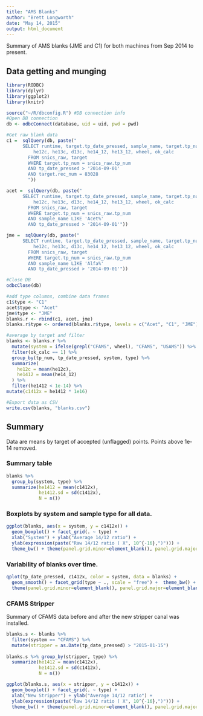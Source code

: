 ```yaml
---
title: "AMS Blanks"
author: "Brett Longworth"
date: "May 14, 2015"
output: html_document
---
```


Summary of AMS blanks (JME and C1) for both machines from Sep 2014 to present. 

## Data getting and munging

```r
library(RODBC)
library(dplyr)
library(ggplot2)
library(knitr)

source("~/R/dbconfig.R") #DB connection info
#Open DB connection
db <- odbcConnect(database, uid = uid, pwd = pwd)

#Get raw blank data
c1 =  sqlQuery(db, paste("
      SELECT runtime, target.tp_date_pressed, sample_name, target.tp_num, 
          he12c, he13c, d13c, he14_12, he13_12, wheel, ok_calc
        FROM snics_raw, target
      	WHERE target.tp_num = snics_raw.tp_num
        AND tp_date_pressed > '2014-09-01'
        AND target.rec_num = 83028
        "))

acet =  sqlQuery(db, paste("
      SELECT runtime, target.tp_date_pressed, sample_name, target.tp_num, 
          he12c, he13c, d13c, he14_12, he13_12, wheel, ok_calc
        FROM snics_raw, target
      	WHERE target.tp_num = snics_raw.tp_num
        AND sample_name LIKE 'Acet%'
        AND tp_date_pressed > '2014-09-01'"))

jme =  sqlQuery(db, paste("
      SELECT runtime, target.tp_date_pressed, sample_name, target.tp_num, 
          he12c, he13c, d13c, he14_12, he13_12, wheel, ok_calc
        FROM snics_raw, target
      	WHERE target.tp_num = snics_raw.tp_num
        AND sample_name LIKE 'Alfa%'
        AND tp_date_pressed > '2014-09-01'"))

#Close DB
odbcClose(db)

#add type columns, combine data frames
c1$type <- "C1"
acet$type <- "Acet"
jme$type <- "JME"
blanks.r <- rbind(c1, acet, jme)
blanks.r$type <- ordered(blanks.r$type, levels = c("Acet", "C1", "JME"))

#average by target and filter
blanks <- blanks.r %>%
  mutate(system = ifelse(grepl("CFAMS", wheel), "CFAMS", "USAMS")) %>%
  filter(ok_calc == 1) %>%
  group_by(tp_num, tp_date_pressed, system, type) %>%
  summarize(
    he12c = mean(he12c),
    he1412 = mean(he14_12)
  ) %>%
  filter(he1412 < 1e-14) %>%
mutate(c1412x = he1412 * 1e16)

#Export data as CSV
write.csv(blanks, "blanks.csv")
```


## Summary

Data are means by target of accepted (unflagged) points. Points above 1e-14 removed.

### Summary table

```r

blanks %>%
  group_by(system, type) %>%
  summarize(he1412 = mean(c1412x),
            he1412.sd = sd(c1412x),
            N = n())
```

### Boxplots by system and sample type for all data.

```r
ggplot(blanks, aes(x = system, y = c1412x)) + 
  geom_boxplot() + facet_grid(. ~ type) + 
  xlab("System") + ylab("Average 14/12 ratio") +
  ylab(expression(paste("Raw 14/12 ratio ( X", 10^{-16},")"))) +
  theme_bw() + theme(panel.grid.minor=element_blank(), panel.grid.major=element_blank())
```

### Variability of blanks over time.

```r
qplot(tp_date_pressed, c1412x, color = system, data = blanks) +
  geom_smooth() + facet_grid(type ~ ., scale = "free") +  theme_bw() + 
  theme(panel.grid.minor=element_blank(), panel.grid.major=element_blank())
```

### CFAMS Stripper

Summary of CFAMS data before and after the new stripper canal was installed.

```r
blanks.s <- blanks %>%
  filter(system == "CFAMS") %>%
  mutate(stripper = as.Date(tp_date_pressed) > "2015-01-15")
  
blanks.s %>% group_by(stripper, type) %>%
  summarize(he1412 = mean(c1412x),
            he1412.sd = sd(c1412x),
            N = n())

ggplot(blanks.s, aes(x = stripper, y = c1412x)) + 
  geom_boxplot() + facet_grid(. ~ type) + 
  xlab("New Stripper") + ylab("Average 14/12 ratio") +
  ylab(expression(paste("Raw 14/12 ratio ( X", 10^{-16},")"))) +
  theme_bw() + theme(panel.grid.minor=element_blank(), panel.grid.major=element_blank())


```

